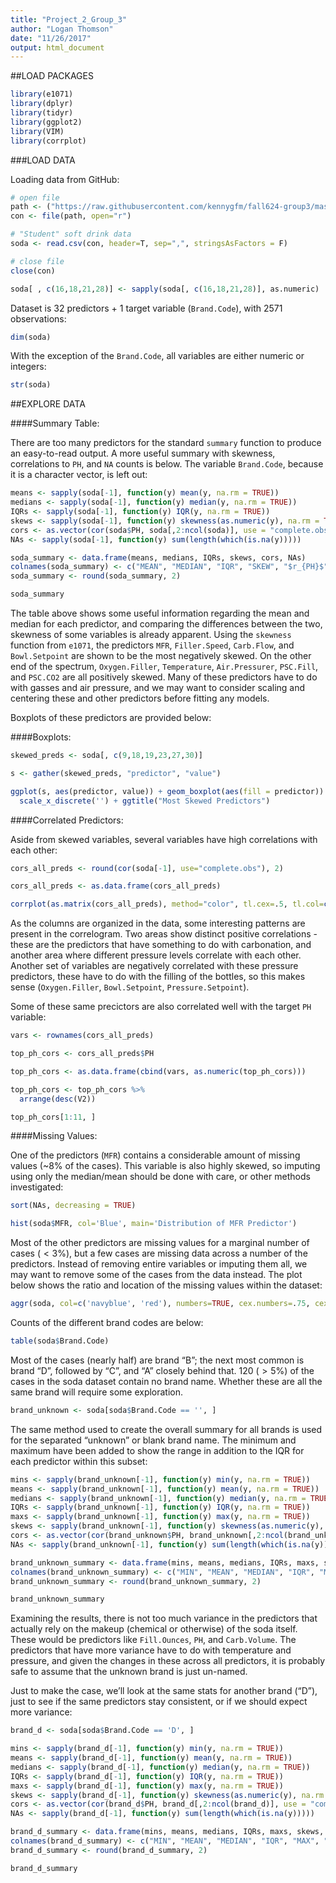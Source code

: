 ```yaml
---
title: "Project_2_Group_3"
author: "Logan Thomson"
date: "11/26/2017"
output: html_document
---
```


##LOAD PACKAGES  

```r
library(e1071)
library(dplyr)
library(tidyr)
library(ggplot2)
library(VIM)
library(corrplot)
```  

###LOAD DATA  

Loading data from GitHub:  

```r
# open file
path <- ("https://raw.githubusercontent.com/kennygfm/fall624-group3/master/StudentData.csv")
con <- file(path, open="r")

# "Student" soft drink data
soda <- read.csv(con, header=T, sep=",", stringsAsFactors = F)

# close file
close(con)

soda[ , c(16,18,21,28)] <- sapply(soda[, c(16,18,21,28)], as.numeric)  # get rid of pesky integer values
```  

Dataset is 32 predictors + 1 target variable (`Brand.Code`), with 2571 observations:  

```r
dim(soda) 
```  

With the exception of the `Brand.Code`, all variables are either numeric or integers:  

```r
str(soda)
```  

##EXPLORE DATA  

####Summary Table:  

There are too many predictors for the standard `summary` function to produce an easy-to-read output. A more useful summary with skewness, correlations to `PH`, and `NA` counts is below. The variable `Brand.Code`, because it is a character vector, is left out:  

```r
means <- sapply(soda[-1], function(y) mean(y, na.rm = TRUE))
medians <- sapply(soda[-1], function(y) median(y, na.rm = TRUE))
IQRs <- sapply(soda[-1], function(y) IQR(y, na.rm = TRUE))
skews <- sapply(soda[-1], function(y) skewness(as.numeric(y), na.rm = TRUE))
cors <- as.vector(cor(soda$PH, soda[,2:ncol(soda)], use = "complete.obs"))
NAs <- sapply(soda[-1], function(y) sum(length(which(is.na(y)))))

soda_summary <- data.frame(means, medians, IQRs, skews, cors, NAs)
colnames(soda_summary) <- c("MEAN", "MEDIAN", "IQR", "SKEW", "$r_{PH}$", "NAs")
soda_summary <- round(soda_summary, 2)

soda_summary
```  

The table above shows some useful information regarding the mean and median for each predictor, and comparing the differences between the two, skewness of some variables is already apparent. Using the `skewness` function from `e1071`, the predictors `MFR`, `Filler.Speed`, `Carb.Flow`, and `Bowl.Setpoint` are shown to be the most negatively skewed. On the other end of the spectrum, `Oxygen.Filler`, `Temperature`, `Air.Pressurer`, `PSC.Fill`, and `PSC.CO2` are all positively skewed. Many of these predictors have to do with gasses and air pressure, and we may want to consider scaling and centering these and other predictors before fitting any models.  

Boxplots of these predictors are provided below:  

####Boxplots:  

```r
skewed_preds <- soda[, c(9,18,19,23,27,30)]

s <- gather(skewed_preds, "predictor", "value")

ggplot(s, aes(predictor, value)) + geom_boxplot(aes(fill = predictor)) + facet_wrap(~predictor, scale="free") + scale_fill_discrete(guide=FALSE) + scale_y_continuous('', labels = NULL, breaks = NULL) +
  scale_x_discrete('') + ggtitle("Most Skewed Predictors")
```  

####Correlated Predictors:  

Aside from skewed variables, several variables have high correlations with each other:  

```r
cors_all_preds <- round(cor(soda[-1], use="complete.obs"), 2)

cors_all_preds <- as.data.frame(cors_all_preds)

corrplot(as.matrix(cors_all_preds), method="color", tl.cex=.5, tl.col=colors()[598])
```  

As the columns are organized in the data, some interesting patterns are present in the correlogram.  Two areas show distinct positive correlations - these are the predictors that have something to do with carbonation, and another area where different pressure levels correlate with each other. Another set of variables are negatively correlated with these pressure predictors, these have to do with the filling of the bottles, so this makes sense (`Oxygen.Filler`, `Bowl.Setpoint`, `Pressure.Setpoint`).  

Some of these same precictors are also correlated well with the target `PH` variable:  

```r
vars <- rownames(cors_all_preds)

top_ph_cors <- cors_all_preds$PH

top_ph_cors <- as.data.frame(cbind(vars, as.numeric(top_ph_cors)))

top_ph_cors <- top_ph_cors %>%
  arrange(desc(V2))

top_ph_cors[1:11, ]
``` 

####Missing Values:   

One of the predictors (`MFR`) contains a considerable amount of missing values (~$8 \%$ of the cases). This variable is also highly skewed, so imputing using only the median/mean should be done with care, or other methods investigated:  

```r
sort(NAs, decreasing = TRUE)
``` 

```r
hist(soda$MFR, col='Blue', main='Distribution of MFR Predictor')
```

Most of the other predictors are missing values for a marginal number of cases ($< 3\%$), but a few cases are missing data across a number of the predictors.  Instead of removing entire variables or imputing them all, we may want to remove some of the cases from the data instead. The plot below shows the ratio and location of the missing values within the dataset:  

```r
aggr(soda, col=c('navyblue', 'red'), numbers=TRUE, cex.numbers=.75, cex.axis=0.5)
```  

Counts of the different brand codes are below:  

```r
table(soda$Brand.Code)
```  

Most of the cases (nearly half) are brand "B"; the next most common is brand "D", followed by "C", and "A" closely behind that.  120 ($> 5 \%$) of the cases in the soda dataset contain no brand name. Whether these are all the same brand will require some exploration.  


```r
brand_unknown <- soda[soda$Brand.Code == '', ]
```  

The same method used to create the overall summary for all brands is used for the separated "unknown" or blank brand name. The minimum and maximum have been added to show the range in addition to the IQR for each predictor within this subset:    

```r
mins <- sapply(brand_unknown[-1], function(y) min(y, na.rm = TRUE))
means <- sapply(brand_unknown[-1], function(y) mean(y, na.rm = TRUE))
medians <- sapply(brand_unknown[-1], function(y) median(y, na.rm = TRUE))
IQRs <- sapply(brand_unknown[-1], function(y) IQR(y, na.rm = TRUE))
maxs <- sapply(brand_unknown[-1], function(y) max(y, na.rm = TRUE))
skews <- sapply(brand_unknown[-1], function(y) skewness(as.numeric(y), na.rm = TRUE))
cors <- as.vector(cor(brand_unknown$PH, brand_unknown[,2:ncol(brand_unknown)], use = "complete.obs"))
NAs <- sapply(brand_unknown[-1], function(y) sum(length(which(is.na(y)))))

brand_unknown_summary <- data.frame(mins, means, medians, IQRs, maxs, skews, cors, NAs)
colnames(brand_unknown_summary) <- c("MIN", "MEAN", "MEDIAN", "IQR", "MAX", "SKEW", "$r_{PH}$", "NAs")
brand_unknown_summary <- round(brand_unknown_summary, 2)

brand_unknown_summary
```  

Examining the results, there is not too much variance in the predictors that actually rely on the makeup (chemical or otherwise) of the soda itself. These would be predictors like `Fill.Ounces`, `PH`, and `Carb.Volume`.  The predictors that have more variance have to do with temperature and pressure, and given the changes in these across all predictors, it is probably safe to assume that the unknown brand is just un-named.  

Just to make the case, we'll look at the same stats for another brand ("D"), just to see if the same predictors stay consistent, or if we should expect more variance:  

```r
brand_d <- soda[soda$Brand.Code == 'D', ]
```  

```r
mins <- sapply(brand_d[-1], function(y) min(y, na.rm = TRUE))
means <- sapply(brand_d[-1], function(y) mean(y, na.rm = TRUE))
medians <- sapply(brand_d[-1], function(y) median(y, na.rm = TRUE))
IQRs <- sapply(brand_d[-1], function(y) IQR(y, na.rm = TRUE))
maxs <- sapply(brand_d[-1], function(y) max(y, na.rm = TRUE))
skews <- sapply(brand_d[-1], function(y) skewness(as.numeric(y), na.rm = TRUE))
cors <- as.vector(cor(brand_d$PH, brand_d[,2:ncol(brand_d)], use = "complete.obs"))
NAs <- sapply(brand_d[-1], function(y) sum(length(which(is.na(y)))))

brand_d_summary <- data.frame(mins, means, medians, IQRs, maxs, skews, cors, NAs)
colnames(brand_d_summary) <- c("MIN", "MEAN", "MEDIAN", "IQR", "MAX", "SKEW", "$r_{PH}$", "NAs")
brand_d_summary <- round(brand_d_summary, 2)

brand_d_summary
```  